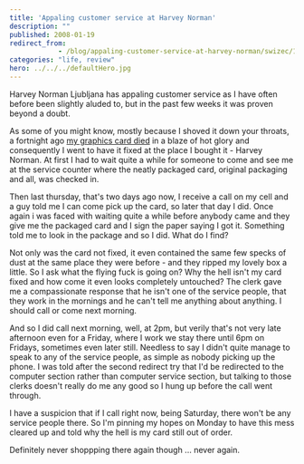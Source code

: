 ```yaml
---
title: 'Appaling customer service at Harvey Norman'
description: ""
published: 2008-01-19
redirect_from: 
            - /blog/appaling-customer-service-at-harvey-norman/swizec/133
categories: "life, review"
hero: ../../../defaultHero.jpg
---
```

Harvey Norman Ljubljana has appaling customer service as I have often before been slightly aluded to, but in the past few weeks it was proven beyond a doubt.

As some of you might know, mostly because I shoved it down your throats, a fortnight ago [my graphics card died](http://swizec.com/index.php/mode=news/id=294) in a blaze of hot glory and consequently I went to have it fixed at the place I bought it - Harvey Norman. At first I had to wait quite a while for someone to come and see me at the service counter where the neatly packaged card, original packaging and all, was checked in.

Then last thursday, that&#x27;s two days ago now, I receive a call on my cell and a guy told me I can come pick up the card, so later that day I did. Once again i was faced with waiting quite a while before anybody came and they give me the packaged card and I sign the paper saying I got it. Something told me to look in the package and so I did. What do I find?

Not only was the card not fixed, it even contained the same few specks of dust at the same place they were before - and they ripped my lovely box a little. So I ask what the flying fuck is going on? Why the hell isn&#x27;t my card fixed and how come it even looks completely untouched? The clerk gave me a compassionate response that he isn&#x27;t one of the service people, that they work in the mornings and he can&#x27;t tell me anything about anything. I should call or come next morning.

And so I did call next morning, well, at 2pm, but verily that&#x27;s not very late afternoon even for a Friday, where I work we stay there until 6pm on Fridays, sometimes even later still. Needless to say I didn&#x27;t quite manage to speak to any of the service people, as simple as nobody picking up the phone. I was told after the second redirect try that I&#x27;d be redirected to the computer section rather than computer service section, but talking to those clerks doesn&#x27;t really do me any good so I hung up before the call went through.

I have a suspicion that if I call right now, being Saturday, there won&#x27;t be any service people there. So I&#x27;m pinning my hopes on Monday to have this mess cleared up and told why the hell is my card still out of order.

Definitely never shoppping there again though ... never again.
